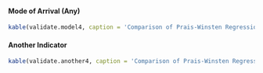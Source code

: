 #### Mode of Arrival (Any)

```r
kable(validate.model4, caption = 'Comparison of Prais-Winsten Regression models from R and Stata.')
```

#### Another Indicator

```r
kable(validate.another4, caption = 'Comparison of Prais-Winsten Regression models from R and Stata.')
```

